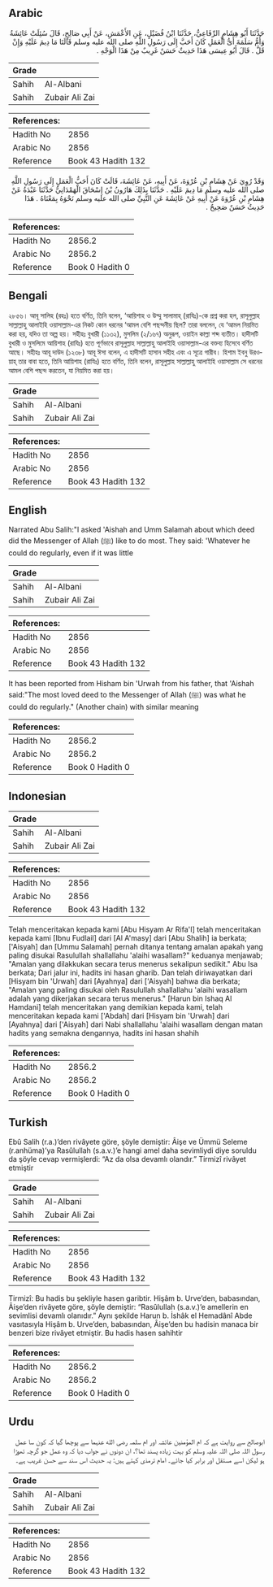 ## Arabic


<div dir="rtl" lang="ar" style={{fontSize:'larger',backgroundColor:'#f8f9fa',padding:20}}>
حَدَّثَنَا أَبُو هِشَامٍ الرِّفَاعِيُّ، حَدَّثَنَا ابْنُ فُضَيْلٍ، عَنِ الأَعْمَشِ، عَنْ أَبِي صَالِحٍ، قَالَ سُئِلَتْ عَائِشَةُ وَأُمُّ سَلَمَةَ أَىُّ الْعَمَلِ كَانَ أَحَبَّ إِلَى رَسُولِ اللَّهِ صلى الله عليه وسلم قَالَتَا مَا دِيمَ عَلَيْهِ وَإِنْ قَلَّ ‏.‏ قَالَ أَبُو عِيسَى هَذَا حَدِيثٌ حَسَنٌ غَرِيبٌ مِنْ هَذَا الْوَجْهِ ‏.‏
</div>
<div style={{backgroundColor:'#f8f9fa',padding:20, marginBottom: 10}}><table> <thead> <tr> <th>Grade</th> <th></th> </tr> </thead> <tbody> <tr><td>Sahih</td><td>Al-Albani</td></tr><tr><td>Sahih</td><td>Zubair Ali Zai</td></tr></tbody></table><table> <thead> <tr> <th>References:</th> <th></th> </tr> </thead> <tbody><tr><td>Hadith No</td><td>2856</td></tr><tr><td>Arabic No</td><td>2856</td></tr><tr><td>Reference</td><td>Book 43 Hadith 132</td></tr></tbody></table></div>


<div dir="rtl" lang="ar" style={{fontSize:'larger',backgroundColor:'#f8f9fa',padding:20}}>
وَقَدْ رُوِيَ عَنْ هِشَامِ بْنِ عُرْوَةَ، عَنْ أَبِيهِ، عَنْ عَائِشَةَ، قَالَتْ كَانَ أَحَبُّ الْعَمَلِ إِلَى رَسُولِ اللَّهِ صلى الله عليه وسلم مَا دِيمَ عَلَيْهِ ‏.‏ حَدَّثَنَا بِذَلِكَ هَارُونُ بْنُ إِسْحَاقَ الْهَمْدَانِيُّ حَدَّثَنَا عَبْدَةُ عَنْ هِشَامِ بْنِ عُرْوَةَ عَنْ أَبِيهِ عَنْ عَائِشَةَ عَنِ النَّبِيِّ صلى الله عليه وسلم نَحْوَهُ بِمَعْنَاهُ ‏.‏ هَذَا حَدِيثٌ حَسَنٌ صَحِيحٌ ‏.‏
</div>
<div style={{backgroundColor:'#f8f9fa',padding:20, marginBottom: 10}}><table> <thead> <tr> <th>References:</th> <th></th> </tr> </thead> <tbody><tr><td>Hadith No</td><td>2856.2</td></tr><tr><td>Arabic No</td><td>2856.2</td></tr><tr><td>Reference</td><td>Book 0 Hadith 0</td></tr></tbody></table></div>

## Bengali


<div dir="ltr" lang="bn" style={{fontSize:'larger',backgroundColor:'#f8f9fa',padding:20}}>
২৮৫৬। আবূ সালিহ (রহঃ) হতে বর্ণিত, তিনি বলেন, ‘আয়িশাহ ও উম্মু সালামাহ্ (রাযিঃ)-কে প্রশ্ন করা হল, রাসূলুল্লাহ সাল্লাল্লাহু আলাইহি ওয়াসাল্লাম-এর নিকট কোন ধরনের ‘আমল বেশি পছন্দনীয় ছিল? তারা বললেন, যে ‘আমল নিয়মিত করা হয়, যদিও তা অল্প হয়। সহীহঃ বুখারী (১১৩২), মুসলিম (২/১৬৭) অনুরূপ, ওয়াইন কাল্লা শব্দ ব্যতীত। হাদীসটি বুখারী ও মুসলিমে আয়িশাহ (রাযিঃ) হতে পূর্ণভাবে রাসূলুল্লাহ সাল্লাল্লাহু আলাইহি ওয়াসাল্লাম-এর বক্তব্য হিসেবে বর্ণিত আছে। সহীহঃ আবূ দাউদ (১২৩৮) আবূ ঈসা বলেন, এ হাদীসটি হাসান সহীহ এবং এ সূত্রে গারীব। হিশাম ইবনু উরওয়াহ্ তার বাবা হতে, তিনি আয়িশাহ (রাযিঃ) হতে বর্ণিত, তিনি বলেন, রাসূলুল্লাহ সাল্লাল্লাহু আলাইহি ওয়াসাল্লাম সে ধরনের আমল বেশি পছন্দ করতেন, যা নিয়মিত করা হয়।
</div>
<div style={{backgroundColor:'#f8f9fa',padding:20, marginBottom: 10}}><table> <thead> <tr> <th>Grade</th> <th></th> </tr> </thead> <tbody> <tr><td>Sahih</td><td>Al-Albani</td></tr><tr><td>Sahih</td><td>Zubair Ali Zai</td></tr></tbody></table><table> <thead> <tr> <th>References:</th> <th></th> </tr> </thead> <tbody><tr><td>Hadith No</td><td>2856</td></tr><tr><td>Arabic No</td><td>2856</td></tr><tr><td>Reference</td><td>Book 43 Hadith 132</td></tr></tbody></table></div>

## English


<div dir="ltr" lang="en" style={{fontSize:'larger',backgroundColor:'#f8f9fa',padding:20}}>
Narrated Abu Salih:"I asked 'Aishah and Umm Salamah about which deed did the Messenger of Allah (ﷺ) like to do most. They said: 'Whatever he could do regularly, even if it was little
</div>
<div style={{backgroundColor:'#f8f9fa',padding:20, marginBottom: 10}}><table> <thead> <tr> <th>Grade</th> <th></th> </tr> </thead> <tbody> <tr><td>Sahih</td><td>Al-Albani</td></tr><tr><td>Sahih</td><td>Zubair Ali Zai</td></tr></tbody></table><table> <thead> <tr> <th>References:</th> <th></th> </tr> </thead> <tbody><tr><td>Hadith No</td><td>2856</td></tr><tr><td>Arabic No</td><td>2856</td></tr><tr><td>Reference</td><td>Book 43 Hadith 132</td></tr></tbody></table></div>


<div dir="ltr" lang="en" style={{fontSize:'larger',backgroundColor:'#f8f9fa',padding:20}}>
It has been reported from Hisham bin 'Urwah from his father, that 'Aishah said:"The most loved deed to the Messenger of Allah (ﷺ) was what he could do regularly." (Another chain) with similar meaning
</div>
<div style={{backgroundColor:'#f8f9fa',padding:20, marginBottom: 10}}><table> <thead> <tr> <th>References:</th> <th></th> </tr> </thead> <tbody><tr><td>Hadith No</td><td>2856.2</td></tr><tr><td>Arabic No</td><td>2856.2</td></tr><tr><td>Reference</td><td>Book 0 Hadith 0</td></tr></tbody></table></div>

## Indonesian


<div dir="ltr" lang="id" style={{fontSize:'larger',backgroundColor:'#f8f9fa',padding:20}}>

</div>
<div style={{backgroundColor:'#f8f9fa',padding:20, marginBottom: 10}}><table> <thead> <tr> <th>Grade</th> <th></th> </tr> </thead> <tbody> <tr><td>Sahih</td><td>Al-Albani</td></tr><tr><td>Sahih</td><td>Zubair Ali Zai</td></tr></tbody></table><table> <thead> <tr> <th>References:</th> <th></th> </tr> </thead> <tbody><tr><td>Hadith No</td><td>2856</td></tr><tr><td>Arabic No</td><td>2856</td></tr><tr><td>Reference</td><td>Book 43 Hadith 132</td></tr></tbody></table></div>


<div dir="ltr" lang="id" style={{fontSize:'larger',backgroundColor:'#f8f9fa',padding:20}}>
Telah menceritakan kepada kami [Abu Hisyam Ar Rifa'I] telah menceritakan kepada kami [Ibnu Fudlail] dari [Al A'masy] dari [Abu Shalih] ia berkata; ['Aisyah] dan [Ummu Salamah] pernah ditanya tentang amalan apakah yang paling disukai Rasulullah shallallahu 'alaihi wasallam?" keduanya menjawab; "Amalan yang dilakkukan secara terus menerus sekalipun sedikit." Abu Isa berkata; Dari jalur ini, hadits ini hasan gharib. Dan telah diriwayatkan dari [Hisyam bin 'Urwah] dari [Ayahnya] dari ['Aisyah] bahwa dia berkata; "Amalan yang paling disukai oleh Rasulullah shallallahu 'alaihi wasallam adalah yang dikerjakan secara terus menerus." [Harun bin Ishaq Al Hamdani] telah menceritakan yang demikian kepada kami, telah menceritakan kepada kami ['Abdah] dari [Hisyam bin 'Urwah] dari [Ayahnya] dari ['Aisyah] dari Nabi shallallahu 'alaihi wasallam dengan matan hadits yang semakna dengannya, hadits ini hasan shahih
</div>
<div style={{backgroundColor:'#f8f9fa',padding:20, marginBottom: 10}}><table> <thead> <tr> <th>References:</th> <th></th> </tr> </thead> <tbody><tr><td>Hadith No</td><td>2856.2</td></tr><tr><td>Arabic No</td><td>2856.2</td></tr><tr><td>Reference</td><td>Book 0 Hadith 0</td></tr></tbody></table></div>

## Turkish


<div dir="ltr" lang="tr" style={{fontSize:'larger',backgroundColor:'#f8f9fa',padding:20}}>
Ebû Salih (r.a.)’den rivâyete göre, şöyle demiştir: Âişe ve Ümmü Seleme (r.anhüma)’ya Rasûlullah (s.a.v.)’e hangi amel daha sevimliydi diye soruldu da şöyle cevap vermişlerdi: “Az da olsa devamlı olandır.” Tirmizî rivâyet etmiştir
</div>
<div style={{backgroundColor:'#f8f9fa',padding:20, marginBottom: 10}}><table> <thead> <tr> <th>Grade</th> <th></th> </tr> </thead> <tbody> <tr><td>Sahih</td><td>Al-Albani</td></tr><tr><td>Sahih</td><td>Zubair Ali Zai</td></tr></tbody></table><table> <thead> <tr> <th>References:</th> <th></th> </tr> </thead> <tbody><tr><td>Hadith No</td><td>2856</td></tr><tr><td>Arabic No</td><td>2856</td></tr><tr><td>Reference</td><td>Book 43 Hadith 132</td></tr></tbody></table></div>


<div dir="ltr" lang="tr" style={{fontSize:'larger',backgroundColor:'#f8f9fa',padding:20}}>
Tirmizî: Bu hadis bu şekliyle hasen garibtir. Hişâm b. Urve’den, babasından, Âişe’den rivâyete göre, şöyle demiştir: “Rasûlullah (s.a.v.)’e amellerin en sevimlisi devamlı olanıdır.” Aynı şekilde Harun b. İshâk el Hemadânî Abde vasıtasıyla Hişâm b. Urve’den, babasından, Âişe’den bu hadisin manaca bir benzeri bize rivâyet etmiştir. Bu hadis hasen sahihtir
</div>
<div style={{backgroundColor:'#f8f9fa',padding:20, marginBottom: 10}}><table> <thead> <tr> <th>References:</th> <th></th> </tr> </thead> <tbody><tr><td>Hadith No</td><td>2856.2</td></tr><tr><td>Arabic No</td><td>2856.2</td></tr><tr><td>Reference</td><td>Book 0 Hadith 0</td></tr></tbody></table></div>

## Urdu


<div dir="rtl" lang="ur" style={{fontSize:'larger',backgroundColor:'#f8f9fa',padding:20}}>
ابوصالح سے روایت ہے کہ ام المؤمنین عائشہ اور ام سلمہ رضی الله عنہما سے پوچھا گیا کہ کون سا عمل رسول اللہ صلی اللہ علیہ وسلم کو بہت زیادہ پسند تھا؟، ان دونوں نے جواب دیا کہ وہ عمل جو گرچہ تھوڑا ہو لیکن اسے مستقل اور برابر کیا جائے۔ امام ترمذی کہتے ہیں: یہ حدیث اس سند سے حسن غریب ہے۔
</div>
<div style={{backgroundColor:'#f8f9fa',padding:20, marginBottom: 10}}><table> <thead> <tr> <th>Grade</th> <th></th> </tr> </thead> <tbody> <tr><td>Sahih</td><td>Al-Albani</td></tr><tr><td>Sahih</td><td>Zubair Ali Zai</td></tr></tbody></table><table> <thead> <tr> <th>References:</th> <th></th> </tr> </thead> <tbody><tr><td>Hadith No</td><td>2856</td></tr><tr><td>Arabic No</td><td>2856</td></tr><tr><td>Reference</td><td>Book 43 Hadith 132</td></tr></tbody></table></div>